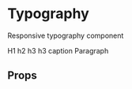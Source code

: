
<Meta title="Typography" component={Text} />

# Typography

Responsive typography component

<Preview>
  <Story name="All typography" height="300px">
    <Container mt={6}>
      <Text variant="h1" mb="5px">
        H1
      </Text>
      <Text variant="h2" mb="5px">
        h2
      </Text>
      <Text variant="h3" mb="5px">
        h3
      </Text>
      <Text variant="h4" mb="5px">
        h3
      </Text>
      <Text variant="caption" color="green" mb="5px">
        caption
      </Text>
      <Text>Paragraph</Text>
    </Container>
  </Story>
</Preview>

## Props

<Props of={Text} />

